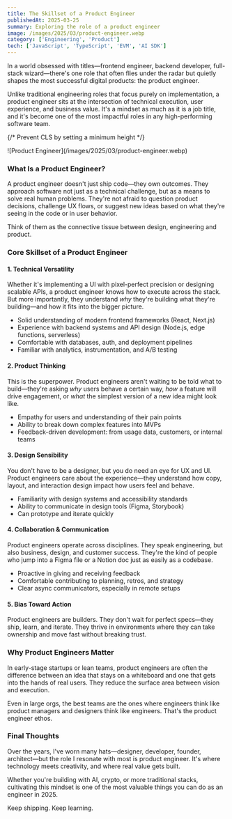 ```yaml
---
title: The Skillset of a Product Engineer 
publishedAt: 2025-03-25
summary: Exploring the role of a product engineer
image: /images/2025/03/product-engineer.webp
category: ['Engineering', 'Product']
tech: ['JavaScript', 'TypeScript', 'EVM', 'AI SDK']
---
```


In a world obsessed with titles—frontend engineer, backend developer, full-stack wizard—there's one role that often flies under the radar but quietly shapes the most successful digital products: the product engineer.

Unlike traditional engineering roles that focus purely on implementation, a product engineer sits at the intersection of technical execution, user experience, and business value. It's a mindset as much as it is a job title, and it's become one of the most impactful roles in any high-performing software team.

{/* Prevent CLS by setting a minimum height */}
<div style={{ minHeight: '300px' }}>
![Product Engineer](/images/2025/03/product-engineer.webp)
</div>

### What Is a Product Engineer?

A product engineer doesn't just ship code—they own outcomes. They approach software not just as a technical challenge, but as a means to solve real human problems. They're not afraid to question product decisions, challenge UX flows, or suggest new ideas based on what they're seeing in the code or in user behavior.

Think of them as the connective tissue between design, engineering and product.

### Core Skillset of a Product Engineer

#### 1. **Technical Versatility**
Whether it's implementing a UI with pixel-perfect precision or designing scalable APIs, a product engineer knows how to execute across the stack. But more importantly, they understand *why* they're building what they're building—and how it fits into the bigger picture.

- Solid understanding of modern frontend frameworks (React, Next.js)
- Experience with backend systems and API design (Node.js, edge functions, serverless)
- Comfortable with databases, auth, and deployment pipelines
- Familiar with analytics, instrumentation, and A/B testing

#### 2. **Product Thinking**
This is the superpower. Product engineers aren't waiting to be told what to build—they're asking *why* users behave a certain way, *how* a feature will drive engagement, or *what* the simplest version of a new idea might look like.

- Empathy for users and understanding of their pain points
- Ability to break down complex features into MVPs
- Feedback-driven development: from usage data, customers, or internal teams

#### 3. **Design Sensibility**
You don't have to be a designer, but you do need an eye for UX and UI. Product engineers care about the experience—they understand how copy, layout, and interaction design impact how users feel and behave.

- Familiarity with design systems and accessibility standards
- Ability to communicate in design tools (Figma, Storybook)
- Can prototype and iterate quickly

#### 4. **Collaboration & Communication**
Product engineers operate across disciplines. They speak engineering, but also business, design, and customer success. They're the kind of people who jump into a Figma file or a Notion doc just as easily as a codebase.

- Proactive in giving and receiving feedback
- Comfortable contributing to planning, retros, and strategy
- Clear async communicators, especially in remote setups

#### 5. **Bias Toward Action**
Product engineers are builders. They don't wait for perfect specs—they ship, learn, and iterate. They thrive in environments where they can take ownership and move fast without breaking trust.

### Why Product Engineers Matter

In early-stage startups or lean teams, product engineers are often the difference between an idea that stays on a whiteboard and one that gets into the hands of real users. They reduce the surface area between vision and execution.

Even in large orgs, the best teams are the ones where engineers think like product managers and designers think like engineers. That's the product engineer ethos.

### Final Thoughts

Over the years, I've worn many hats—designer, developer, founder, architect—but the role I resonate with most is product engineer. It's where technology meets creativity, and where real value gets built.

Whether you're building with AI, crypto, or more traditional stacks, cultivating this mindset is one of the most valuable things you can do as an engineer in 2025.

Keep shipping. Keep learning. 
